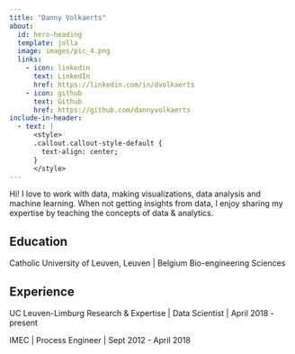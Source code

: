 ```yaml
---
title: "Danny Volkaerts"
about:
  id: hero-heading
  template: jolla
  image: images/pic_4.png
  links:
    - icon: linkedin
      text: LinkedIn
      href: https://linkedin.com/in/dvolkaerts
    - icon: github
      text: Github
      href: https://github.com/dannyvolkaerts
include-in-header:
  - text: |
      <style>
      .callout.callout-style-default {
        text-align: center;
      }
      </style>
---
```



:::{.callout-hero-heading}

Hi! I love to work with data, making visualizations, data analysis and machine learning. When not getting insights from data, I enjoy sharing my expertise by teaching the concepts of data & analytics.

## Education

Catholic University of Leuven, Leuven | Belgium
Bio-engineering Sciences

## Experience

UC Leuven-Limburg Research &  Expertise | Data Scientist | April 2018 - present

IMEC | Process Engineer | Sept 2012 - April 2018

:::
